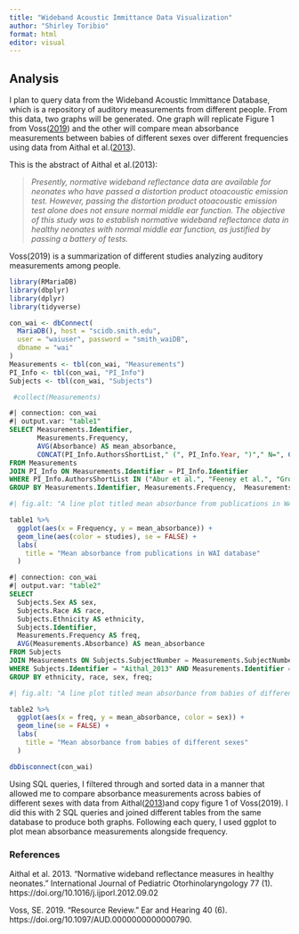 ```yaml
---
title: "Wideband Acoustic Immittance Data Visualization"
author: "Shirley Toribio"
format: html
editor: visual
---
```


## Analysis

I plan to query data from the Wideband Acoustic Immittance Database, which is a repository of auditory measurements from different people. From this data, two graphs will be generated. One graph will replicate Figure 1 from Voss([2019](https://journals.lww.com/ear-hearing/citation/2019/11000/resource_review.21.aspx)) and the other will compare mean absorbance measurements between babies of different sexes over different frequencies using data from Aithal et al.([2013](https://www.sciencedirect.com/science/article/pii/S0165587612005332?via%3Dihub)).

This is the abstract of Aithal et al.(2013):

> *Presently, normative wideband reflectance data are available for neonates who have passed a distortion product otoacoustic emission test. However, passing the distortion product otoacoustic emission test alone does not ensure normal middle ear function. The objective of this study was to establish normative wideband reflectance data in healthy neonates with normal middle ear function, as justified by passing a battery of tests.*

Voss(2019) is a summarization of different studies analyzing auditory measurements among people.

```r
library(RMariaDB)
library(dbplyr)
library(dplyr)
library(tidyverse)
```

```r
con_wai <- dbConnect(
  MariaDB(), host = "scidb.smith.edu",
  user = "waiuser", password = "smith_waiDB", 
  dbname = "wai"
)
Measurements <- tbl(con_wai, "Measurements")
PI_Info <- tbl(con_wai, "PI_Info")
Subjects <- tbl(con_wai, "Subjects")

 #collect(Measurements)
```

```sql
#| connection: con_wai
#| output.var: "table1"
SELECT Measurements.Identifier,
       Measurements.Frequency,
       AVG(Absorbance) AS mean_absorbance,
       CONCAT(PI_Info.AuthorsShortList," (", PI_Info.Year, ")"," N=", COUNT(DISTINCT Measurements.SubjectNumber) ,"; ",Measurements.Instrument) AS studies
FROM Measurements
JOIN PI_Info ON Measurements.Identifier = PI_Info.Identifier
WHERE PI_Info.AuthorsShortList IN ("Abur et al.", "Feeney et al.", "Groon et al.", "Lewis and Neely", "Liu et al.", "Rosowski et al.", "Shahnaz et al.", "Shaver and Sun", "Sun et al.", "Voss and Allen", "Voss et al.", "Werner et al.") AND Measurements.Frequency BETWEEN 0 and 8000
GROUP BY Measurements.Identifier, Measurements.Frequency,  Measurements.Instrument;

```

```r
#| fig.alt: "A line plot titled mean absorbance from publications in WAI database. Each line represents data from a specific study in the WAI database. There are twelve lines representing data from twelve studies. The x-axis is frequency and the y-axis is mean absorbance. The lines trend upwards from frequencies 0 to 3000 and trend downwards from frequencies 3000 to 6000."

table1 %>%
  ggplot(aes(x = Frequency, y = mean_absorbance)) +
  geom_line(aes(color = studies), se = FALSE) + 
  labs(
    title = "Mean absorbance from publications in WAI database"
  )
```

```sql
#| connection: con_wai
#| output.var: "table2"
SELECT
  Subjects.Sex AS sex,
  Subjects.Race AS race,
  Subjects.Ethnicity AS ethnicity,
  Subjects.Identifier,
  Measurements.Frequency AS freq,
  AVG(Measurements.Absorbance) AS mean_absorbance
FROM Subjects
JOIN Measurements ON Subjects.SubjectNumber = Measurements.SubjectNumber 
WHERE Subjects.Identifier = "Aithal_2013" AND Measurements.Identifier = "Aithal_2013"
GROUP BY ethnicity, race, sex, freq;
```

```r
#| fig.alt: "A line plot titled mean absorbance from babies of different sexes. Each line represents data of  babies of a specific sex. There are two lines representing male babies and female babies. The x-axis is frequency and the y-axis is mean absorbance. The line representing male babies tends to be above the line representing female babies."

table2 %>%
  ggplot(aes(x = freq, y = mean_absorbance, color = sex)) +
  geom_line(se = FALSE) +
  labs(
    title = "Mean absorbance from babies of different sexes"
  )
```

```r
dbDisconnect(con_wai)
```

Using SQL queries, I filtered through and sorted data in a manner that allowed me to compare absorbance measurements across babies of different sexes with data from Aithal([2013]())and copy figure 1 of Voss(2019). I did this with 2 SQL queries and joined different tables from the same database to produce both graphs. Following each query, I used ggplot to plot mean absorbance measurements alongside frequency.

### References

Aithal et al. 2013. "Normative wideband reflectance measures in healthy neonates." International Journal of Pediatric Otorhinolaryngology 77 (1). https://doi.org/10.1016/j.ijporl.2012.09.02

Voss, SE. 2019. “Resource Review.” Ear and Hearing 40 (6). https://doi.org/10.1097/AUD.0000000000000790.
